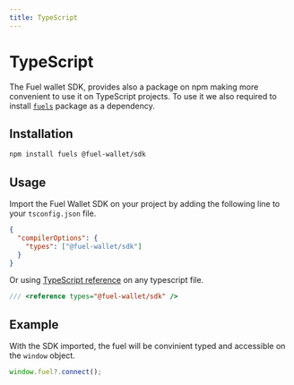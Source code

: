 ```yaml
---
title: TypeScript
---
```


# TypeScript

The Fuel wallet SDK, provides also a package on npm making more convenient to use it on TypeScript projects.
To use it we also required to install [`fuels`](https://www.npmjs.com/package/fuels) package as a dependency.

## Installation

```bash
npm install fuels @fuel-wallet/sdk
```

## Usage

Import the Fuel Wallet SDK on your project by adding the following line to your `tsconfig.json` file.

```json
{
  "compilerOptions": {
    "types": ["@fuel-wallet/sdk"]
  }
}
```

Or using [TypeScript reference](https://www.typescriptlang.org/docs/handbook/triple-slash-directives.html) on any typescript file.

```ts
/// <reference types="@fuel-wallet/sdk" />
```

## Example

With the SDK imported, the fuel will be convinient typed and accessible on the `window` object.

```ts
window.fuel?.connect();
```
